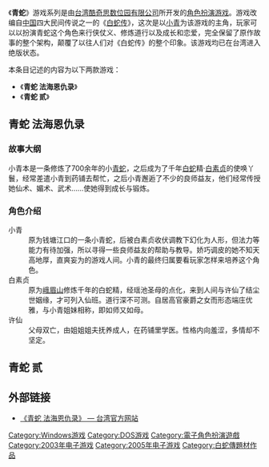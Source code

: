 {{expand|time=2009-04-04T17:42:14Z}}
{{Infobox animanga/Headerofja
|title= [[青蛇|青蛇]]
|image= Green Snake Game.jpg
|size= 
|caption= 
|japanese= 
|english= Green Snake
|kana= 
|romaji= 
|genre= 
}}
{{Infobox animanga/Game
|Title= 青蛇 法海恩仇录
|Genre= [[電子角色扮演遊戲|角色扮演游戏]]（RPG）
|Plat= [[个人电脑|PC]]、（[[DOS|DOS]]、[[Windows|Windows]]98/2000/XP）
|Spec= 
|Recommend= 
|Engine= 
|Patch= 
|Version= 
|Dev= [[斯普电脑科技有限公司|斯普电脑科技有限公司]]、[[台湾酷奇思|台湾酷奇思]]
|Pub= {{flagicon|ROC}}[[智冠科技|智冠科技]]<BR>{{flagicon|PRC}}[[四川电子音像出版中心|四川电子音像出版中心]]
|Producer= 
|Director=
|Scenario= 
|CharacterDesign= 
|Sound= 
|Media= 
|Play= 单人
|Date= 臺灣：<BR><font color=gray>3CD-ROM：2003年4月<BR>
大陸：<BR><font color=gray>3CD-ROM：发售时间不明<BR>
|Released= 
|Price= 
|Sale= 
|Rating= 
|Device= [[鼠标|鼠标]]
|ContentsIcon= 
|Name= 
|End=
|Save= 
|Size= 
|QSave= 
|QLoad= 
|Continue= 
|Screen= 
|FScreen= 
|Music= 
|Voice= 
|Log= 
|CGMode= 
|MMode= 
|EMode= 
|Skip= 
|Auto= 
|Etc= 
}}
{{Infobox animanga/Game
|Title= 青蛇 贰
|Genre= [[電子角色扮演遊戲|角色扮演游戏]]（RPG）
|Plat= [[个人电脑|PC]]、（[[DOS|DOS]]、[[Windows|Windows]]98/2000/XP）
|Spec= 
|Recommend= 
|Engine= 
|Patch= 
|Version= 
|Dev= 斯普电脑科技有限公司、台湾酷奇思
|Pub= {{flagicon|ROC}}智冠科技<BR>{{flagicon|PRC}}四川出版集团·四川电子音像出版中心
|Producer= 
|Director=
|Scenario= 
|CharacterDesign= 
|Sound= 
|Media= 
|Play= 单人
|Date= 臺灣：<BR><font color=gray>3CD-ROM：2005年5月<BR>
大陸：<BR><font color=gray>3CD-ROM：发售时间不明<BR>
|Released= 
|Price= 
|Sale= 
|Rating= 
|Device= [[鼠标|鼠标]]
|ContentsIcon= 
|Name= 
|End= 
|Save= 
|Size= 
|QSave= 
|QLoad= 
|Continue= 
|Screen= 
|FScreen= 
|Music= 
|Voice= 
|Log= 
|CGMode= 
|MMode= 
|EMode= 
|Skip= 
|Auto= 
|Etc= 
}}
{{Infobox animanga/Footerofja}}

《'''青蛇'''》游戏系列是由[[台湾|台湾]][[酷奇思数位园有限公司|酷奇思数位园有限公司]]所开发的[[電子角色扮演遊戲|角色扮演游戏]]。游戏改编自[[中国|中国]]四大民间传说之一的《[[白蛇传|白蛇传]]》，这次是以[[小青|小青]]为该游戏的主角，玩家可以以扮演青蛇这个角色来行侠仗义、修炼道行以及成长和恋爱，完全保留了原作故事的整个架构，颠覆了以往人们对《白蛇传》的整个印象。该游戏均已在台湾进入绝版状态。

本条目记述的内容为以下两款游戏：
*《'''青蛇 法海恩仇录'''》
*《'''青蛇 贰'''》

== 青蛇 法海恩仇录 ==
=== 故事大纲 ===
小青本是一条修炼了700余年的小[[青蛇|青蛇]]，之后成为了千年[[白蛇|白蛇]]精·[[白娘子|白素贞]]的使唤丫鬟，经常差遣小青到药铺去帮忙，之后小青邂逅了不少的良师益友，他们经常传授她仙术、媚术、武术……使她得到成长与锻炼。

=== 角色介绍 ===
;小青
:原为钱塘江口的一条小青蛇，后被白素贞收伏调教下幻化为人形，但法力等能力有待加强，所以寻得一些良师益友的帮助与教导。娇巧调皮的她不知天高地厚，直爽妄为的游戏人间。小青的最终归属要看玩家怎样来培养这个角色。
;白素贞
:原为[[峨眉山|峨眉山]]修炼千年的白蛇精，经瑶池圣母的点化，来到人间与许仙了结尘世姻缘，才可列入仙班。道行深不可测。自居高官豪爵之女而形态端庄优雅，与小青姐妹相称，即如师又如母。
;许仙
:父母双亡，由姐姐姐夫抚养成人，在药铺里学医。性格内向羞涩，多情却不坚定。

== 青蛇 贰 ==

== 外部链接 ==
* {{zh-hant}}[https://web.archive.org/web/20090420035947/http://cookys.com.tw/web/snake/story.htm 《青蛇 法海恩仇录》 — 台湾官方网站]

{{白蛇传}}
{{DEFAULTSORT:Qing She}}
[[Category:Windows游戏|Category:Windows游戏]]
[[Category:DOS游戏|Category:DOS游戏]]
[[Category:電子角色扮演遊戲|Category:電子角色扮演遊戲]]

[[Category:2003年电子游戏|Category:2003年电子游戏]]
[[Category:2005年电子游戏|Category:2005年电子游戏]]
[[Category:白蛇傳題材作品|Category:白蛇傳題材作品]]